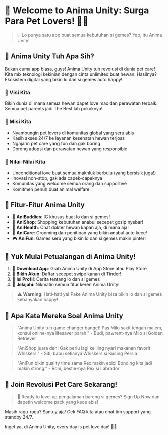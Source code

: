 # 🐾 Welcome to Anima Unity: Surga Para Pet Lovers! 🐶🐱

> 💡 Lo punya satu app buat semua kebutuhan si gemes? Yap, itu Anima Unity!

## 🌟 Anima Unity Tuh Apa Sih?

Bukan cuma app biasa, guys! Anima Unity tuh revolusi di dunia pet care! Kita mix teknologi kekinian dengan cinta unlimited buat hewan. Hasilnya? Ekosistem digital yang bikin lo dan si gemes auto happy!

### 🔭 Visi Kita
Bikin dunia di mana semua hewan dapet love max dan perawatan terbaik. Semua pet parents jadi The Best lah pokoknya!

### 🚀 Misi Kita
- Nyambungin pet lovers di komunitas global yang seru abis
- Kasih akses 24/7 ke layanan kesehatan hewan terjoss
- Ngajarin pet care yang fun dan gak boring
- Dorong adopsi dan perawatan hewan yang responsible

### 💖 Nilai-Nilai Kita
- Unconditional love buat semua makhluk berbulu (yang bersisik juga!)
- Inovasi non-stop, gak ada capek-capeknya
- Komunitas yang welcome semua orang dan supportive
- Komitmen penuh buat animal welfare

## 🎉 Fitur-Fitur Anima Unity

- 🐾 **AniBuddies**: IG khusus buat lo dan si gemes!
- 🛒 **AniShop**: Shopping kebutuhan anabul secepet gosip nyebar!
- 🏥 **AniHealth**: Chat dokter hewan kapan aja, di mana aja!
- 💅 **AniCare**: Grooming dan penitipan yang bikin anabul auto kece!
- 🎮 **AniFun**: Games seru yang bikin lo dan si gemes makin pinter!

## 🚀 Yuk Mulai Petualangan di Anima Unity!

1. 📱 **Download App**: Grab Anima Unity di App Store atau Play Store
2. 🔑 **Bikin Akun**: Daftar secepet swipe kanan di Tinder!
3. 🐶 **Isi Profil**: Cerita tentang lo dan si gemes
4. 🎉 **Jelajahi**: Nikmatin semua fitur keren Anima Unity!

> ⚠️ **Warning**: Hati-hati ya! Pake Anima Unity bisa bikin lo dan si gemes kebanyakan happy!

## 💬 Apa Kata Mereka Soal Anima Unity

> "Anima Unity tuh game changer banget! Pas Milo sakit tengah malem, konsul online-nya lifesaver parah." - Budi, pawrent-nya Milo si Golden Retriever

> "AniShop juara deh! Gak perlu lagi keliling nyari makanan favorit Whiskers." - Siti, babu setianya Whiskers si Kucing Persia

> "AniFun bikin quality time sama Rex makin epic! Bonding kita jadi makin strong." - Roni, bestie-nya Rex si Labrador

## 🌈 Join Revolusi Pet Care Sekarang!

> 🎊 Ready to level up pengalaman bareng si gemes? Sign Up Now dan dapetin welcome pack yang kece abis!

Masih ragu-ragu? Santuy aja! Cek FAQ kita atau chat tim support yang standby 24/7. 

Inget ya, di Anima Unity, every day is pet love day! 🐾💖